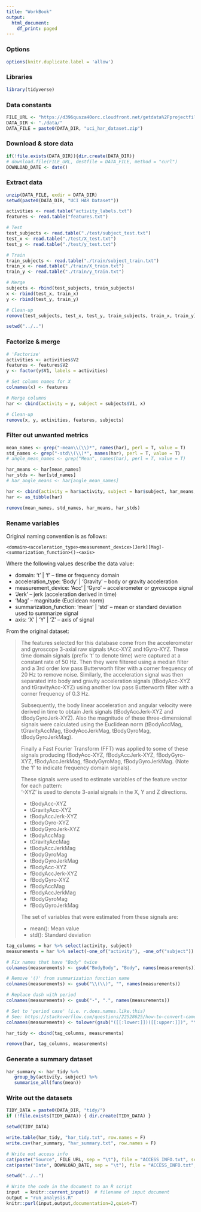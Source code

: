 ```yaml
---
title: "WorkBook"
output:
  html_document:
    df_print: paged
---
```

### Options
```r
options(knitr.duplicate.label = 'allow')
```

### Libraries
```r
library(tidyverse)
```

### Data constants
```r
FILE_URL <- "https://d396qusza40orc.cloudfront.net/getdata%2Fprojectfiles%2FUCI%20HAR%20Dataset.zip"
DATA_DIR <- "./data/"
DATA_FILE = paste0(DATA_DIR, "uci_har_dataset.zip")
```

### Download & store data
```r
if(!file.exists(DATA_DIR)){dir.create(DATA_DIR)}
# download.file(FILE_URL, destfile = DATA_FILE, method = "curl")
DOWNLOAD_DATE <- date()
```

### Extract data
```r
unzip(DATA_FILE, exdir = DATA_DIR)
setwd(paste0(DATA_DIR, "UCI HAR Dataset"))

activities <- read.table("activity_labels.txt")
features <- read.table("features.txt")

# Test
test_subjects <- read.table("./test/subject_test.txt")
test_x <- read.table("./test/X_test.txt")
test_y <- read.table("./test/y_test.txt")

# Train
train_subjects <- read.table("./train/subject_train.txt")
train_x <- read.table("./train/X_train.txt")
train_y <- read.table("./train/y_train.txt")

# Merge
subjects <- rbind(test_subjects, train_subjects)
x <- rbind(test_x, train_x)
y <- rbind(test_y, train_y)

# Clean-up
remove(test_subjects, test_x, test_y, train_subjects, train_x, train_y)

setwd("../..")
```

### Factorize & merge
```r
# 'Factorize' 
activities <- activities$V2
features <- features$V2
y <- factor(y$V1, labels = activities)

# Set column names for X
colnames(x) <- features

# Merge columns
har <- cbind(activity = y, subject = subjects$V1, x)

# Clean-up
remove(x, y, activities, features, subjects)
```

### Filter out unwanted metrics
```r
mean_names <- grep("-mean\\(\\)*", names(har), perl = T, value = T)
std_names <- grep("-std\\(\\)*", names(har), perl = T, value = T)
# angle_mean_names <- grep("Mean", names(har), perl = T, value = T)

har_means <- har[mean_names]
har_stds <- har[std_names]
# har_angle_means <- har[angle_mean_names]

har <- cbind(activity = har$activity, subject = har$subject, har_means, har_stds)
har <- as_tibble(har)

remove(mean_names, std_names, har_means, har_stds)
```

### Rename variables
Original naming convention is as follows:

`<domain><acceleration_type><measurement_device>[Jerk][Mag]-<summarization_function>()-<axis>`

Where the following values describe the data value:

* domain: 't' | 'f' -- time or frequency domain
* acceleration_type: 'Body' | 'Gravity' -- body or gravity acceleration
* measurement_device: 'Acc' | 'Gyro' -- accelerometer or gyroscope signal
* 'Jerk' -- jerk (acceleration derived in time)
* 'Mag' --  magnitude (Euclidean norm)
* summarization_function: 'mean' | 'std' -- mean or standard deviation used to summarize signal
* axis: 'X' | 'Y' | 'Z' -- axis of signal

From the original dataset:

> The features selected for this database come from the accelerometer and gyroscope 3-axial raw signals tAcc-XYZ and tGyro-XYZ. These time domain signals (prefix 't' to denote time) were captured at a constant rate of 50 Hz. Then they were filtered using a median filter and a 3rd order low pass Butterworth filter with a corner frequency of 20 Hz to remove noise. Similarly, the acceleration signal was then separated into body and gravity acceleration signals (tBodyAcc-XYZ and tGravityAcc-XYZ) using another low pass Butterworth filter with a corner frequency of 0.3 Hz. 
>
> Subsequently, the body linear acceleration and angular velocity were derived in time to obtain Jerk signals (tBodyAccJerk-XYZ and tBodyGyroJerk-XYZ). Also the magnitude of these three-dimensional signals were calculated using the Euclidean norm (tBodyAccMag, tGravityAccMag, tBodyAccJerkMag, tBodyGyroMag, tBodyGyroJerkMag). 
>
> Finally a Fast Fourier Transform (FFT) was applied to some of these signals producing fBodyAcc-XYZ, fBodyAccJerk-XYZ, fBodyGyro-XYZ, fBodyAccJerkMag, fBodyGyroMag, fBodyGyroJerkMag. (Note the 'f' to indicate frequency domain signals). 
>
> These signals were used to estimate variables of the feature vector for each pattern:  
'-XYZ' is used to denote 3-axial signals in the X, Y and Z directions.
>
> * tBodyAcc-XYZ
> * tGravityAcc-XYZ
> * tBodyAccJerk-XYZ
> * tBodyGyro-XYZ
> * tBodyGyroJerk-XYZ
> * tBodyAccMag
> * tGravityAccMag
> * tBodyAccJerkMag
> * tBodyGyroMag
> * tBodyGyroJerkMag
> * fBodyAcc-XYZ
> * fBodyAccJerk-XYZ
> * fBodyGyro-XYZ
> * fBodyAccMag
> * fBodyAccJerkMag
> * fBodyGyroMag
> * fBodyGyroJerkMag
>
> The set of variables that were estimated from these signals are: 
>
> * mean(): Mean value
> * std(): Standard deviation

```r
tag_columns = har %>% select(activity, subject)
measurements = har %>% select(-one_of("activity"), -one_of("subject"))

# Fix names that have "Body" twice
colnames(measurements) <- gsub("BodyBody", "Body", names(measurements))

# Remove '()' from summarization function name
colnames(measurements) <- gsub("\\(\\)", "", names(measurements))

# Replace dash with period
colnames(measurements) <- gsub("-", ".", names(measurements))

# Set to 'period case' (i.e. r.does.names.like.this)
# See: https://stackoverflow.com/questions/22528625/how-to-convert-camelcase-to-not-camel-case-in-r
colnames(measurements) <- tolower(gsub("([[:lower:]])([[:upper:]])", "\\1.\\L\\2", names(measurements), perl = TRUE))

har_tidy <- cbind(tag_columns, measurements)

remove(har, tag_columns, measurements)
```

### Generate a summary dataset
```r
har_summary <- har_tidy %>%
   group_by(activity, subject) %>%
   summarise_all(funs(mean))
```

### Write out the datasets
```r
TIDY_DATA = paste0(DATA_DIR, "tidy/")
if (!file.exists(TIDY_DATA)) { dir.create(TIDY_DATA) }

setwd(TIDY_DATA)

write.table(har_tidy, "har_tidy.txt", row.names = F)
write.csv(har_summary, "har_summary.txt", row.names = F)

# Write out access info
cat(paste("Source", FILE_URL, sep = "\t"), file = "ACCESS_INFO.txt", sep = "\n")
cat(paste("Date", DOWNLOAD_DATE, sep = "\t"), file = "ACCESS_INFO.txt", append = TRUE)

setwd("../..")
```


```r
# Write the code in the document to an R script
input  = knitr::current_input()  # filename of input document
output = "run_analysis.R"
knitr::purl(input,output,documentation=2,quiet=T)
```


